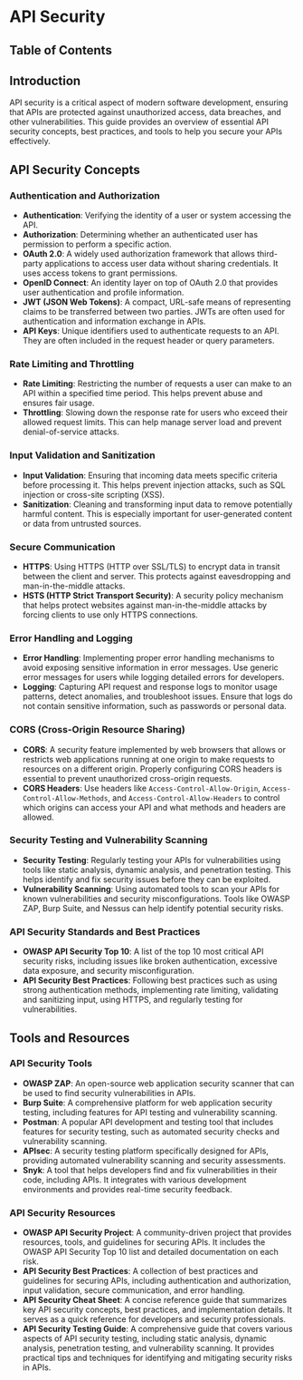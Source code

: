 
# API Security

## Table of Contents

## Introduction

API security is a critical aspect of modern software development, ensuring that APIs are protected against unauthorized access, data breaches, and other vulnerabilities. This guide provides an overview of essential API security concepts, best practices, and tools to help you secure your APIs effectively.

## API Security Concepts

### Authentication and Authorization

- **Authentication**: Verifying the identity of a user or system accessing the API.
- **Authorization**: Determining whether an authenticated user has permission to perform a specific action.
- **OAuth 2.0**: A widely used authorization framework that allows third-party applications to access user data without sharing credentials. It uses access tokens to grant permissions.
- **OpenID Connect**: An identity layer on top of OAuth 2.0 that provides user authentication and profile information.
- **JWT (JSON Web Tokens)**: A compact, URL-safe means of representing claims to be transferred between two parties. JWTs are often used for authentication and information exchange in APIs.
- **API Keys**: Unique identifiers used to authenticate requests to an API. They are often included in the request header or query parameters.

### Rate Limiting and Throttling

- **Rate Limiting**: Restricting the number of requests a user can make to an API within a specified time period. This helps prevent abuse and ensures fair usage.
- **Throttling**: Slowing down the response rate for users who exceed their allowed request limits. This can help manage server load and prevent denial-of-service attacks.

### Input Validation and Sanitization

- **Input Validation**: Ensuring that incoming data meets specific criteria before processing it. This helps prevent injection attacks, such as SQL injection or cross-site scripting (XSS).
- **Sanitization**: Cleaning and transforming input data to remove potentially harmful content. This is especially important for user-generated content or data from untrusted sources.

### Secure Communication

- **HTTPS**: Using HTTPS (HTTP over SSL/TLS) to encrypt data in transit between the client and server. This protects against eavesdropping and man-in-the-middle attacks.
- **HSTS (HTTP Strict Transport Security)**: A security policy mechanism that helps protect websites against man-in-the-middle attacks by forcing clients to use only HTTPS connections.

### Error Handling and Logging

- **Error Handling**: Implementing proper error handling mechanisms to avoid exposing sensitive information in error messages. Use generic error messages for users while logging detailed errors for developers.
- **Logging**: Capturing API request and response logs to monitor usage patterns, detect anomalies, and troubleshoot issues. Ensure that logs do not contain sensitive information, such as passwords or personal data.

### CORS (Cross-Origin Resource Sharing)

- **CORS**: A security feature implemented by web browsers that allows or restricts web applications running at one origin to make requests to resources on a different origin. Properly configuring CORS headers is essential to prevent unauthorized cross-origin requests.
- **CORS Headers**: Use headers like `Access-Control-Allow-Origin`, `Access-Control-Allow-Methods`, and `Access-Control-Allow-Headers` to control which origins can access your API and what methods and headers are allowed.

### Security Testing and Vulnerability Scanning

- **Security Testing**: Regularly testing your APIs for vulnerabilities using tools like static analysis, dynamic analysis, and penetration testing. This helps identify and fix security issues before they can be exploited.
- **Vulnerability Scanning**: Using automated tools to scan your APIs for known vulnerabilities and security misconfigurations. Tools like OWASP ZAP, Burp Suite, and Nessus can help identify potential security risks.

### API Security Standards and Best Practices

- **OWASP API Security Top 10**: A list of the top 10 most critical API security risks, including issues like broken authentication, excessive data exposure, and security misconfiguration.
- **API Security Best Practices**: Following best practices such as using strong authentication methods, implementing rate limiting, validating and sanitizing input, using HTTPS, and regularly testing for vulnerabilities.

## Tools and Resources

### API Security Tools

- **OWASP ZAP**: An open-source web application security scanner that can be used to find security vulnerabilities in APIs.
- **Burp Suite**: A comprehensive platform for web application security testing, including features for API testing and vulnerability scanning.
- **Postman**: A popular API development and testing tool that includes features for security testing, such as automated security checks and vulnerability scanning.
- **APIsec**: A security testing platform specifically designed for APIs, providing automated vulnerability scanning and security assessments.
- **Snyk**: A tool that helps developers find and fix vulnerabilities in their code, including APIs. It integrates with various development environments and provides real-time security feedback.

### API Security Resources

- **OWASP API Security Project**: A community-driven project that provides resources, tools, and guidelines for securing APIs. It includes the OWASP API Security Top 10 list and detailed documentation on each risk.
- **API Security Best Practices**: A collection of best practices and guidelines for securing APIs, including authentication and authorization, input validation, secure communication, and error handling.
- **API Security Cheat Sheet**: A concise reference guide that summarizes key API security concepts, best practices, and implementation details. It serves as a quick reference for developers and security professionals.
- **API Security Testing Guide**: A comprehensive guide that covers various aspects of API security testing, including static analysis, dynamic analysis, penetration testing, and vulnerability scanning. It provides practical tips and techniques for identifying and mitigating security risks in APIs.

<BackToTop />
